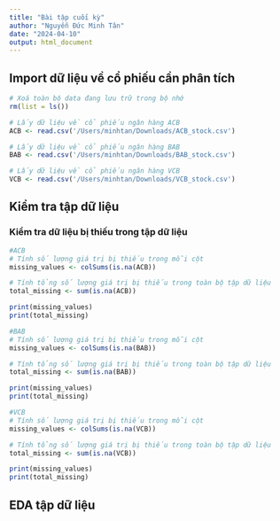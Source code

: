 ```yaml
---
title: "Bài tập cuối kỳ"
author: "Nguyễn Đức Minh Tân"
date: "2024-04-10"
output: html_document
---
```


## Import dữ liệu về cổ phiếu cần phân tích

```r
# Xoá toàn bộ data đang lưu trữ trong bộ nhớ
rm(list = ls())
```

```r
# Lấy dữ liệu về cổ phiếu ngân hàng ACB 
ACB <- read.csv('/Users/minhtan/Downloads/ACB_stock.csv')

# Lấy dữ liệu về cổ phiếu ngân hàng BAB 
BAB <- read.csv('/Users/minhtan/Downloads/BAB_stock.csv')

# Lấy dữ liệu về cổ phiếu ngân hàng VCB 
VCB <- read.csv('/Users/minhtan/Downloads/VCB_stock.csv')
```

## Kiểm tra tập dữ liệu

### Kiểm tra dữ liệu bị thiếu trong tập dữ liệu

```r
#ACB
# Tính số lượng giá trị bị thiếu trong mỗi cột
missing_values <- colSums(is.na(ACB))

# Tính tổng số lượng giá trị bị thiếu trong toàn bộ tập dữ liệu
total_missing <- sum(is.na(ACB))

print(missing_values)
print(total_missing)
```

```r
#BAB
# Tính số lượng giá trị bị thiếu trong mỗi cột
missing_values <- colSums(is.na(BAB))

# Tính tổng số lượng giá trị bị thiếu trong toàn bộ tập dữ liệu
total_missing <- sum(is.na(BAB))

print(missing_values)
print(total_missing)
```

```r
#VCB
# Tính số lượng giá trị bị thiếu trong mỗi cột
missing_values <- colSums(is.na(VCB))

# Tính tổng số lượng giá trị bị thiếu trong toàn bộ tập dữ liệu
total_missing <- sum(is.na(VCB))

print(missing_values)
print(total_missing)
```

## EDA tập dữ liệu

```r

```
